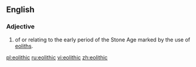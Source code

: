 ==English==

===Adjective===
{{en-adj|-}}

# {{archaeology}} of or relating to the early period of the Stone Age marked by the use of [[eolith]]s.

[[pl:eolithic]]
[[ru:eolithic]]
[[vi:eolithic]]
[[zh:eolithic]]